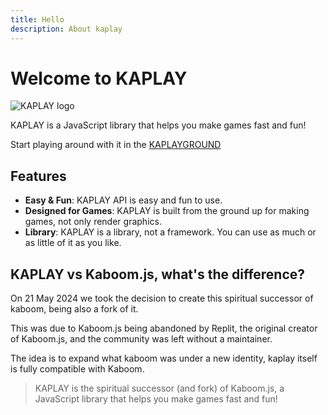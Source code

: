 ```yaml
---
title: Hello
description: About kaplay
---
```


# Welcome to KAPLAY

<img 
  src={kaplayGif.src} 
  alt="KAPLAY logo" 
  class="aspect-video"
/>

KAPLAY is a JavaScript library that helps you make games fast and fun!

Start playing around with it in the [KAPLAYGROUND](https://play.kaplayjs.com)

## Features

- **Easy & Fun**: KAPLAY API is easy and fun to use.
- **Designed for Games**: KAPLAY is built from the ground up for making games, not only render graphics.
- **Library**: KAPLAY is a library, not a framework. You can use as much or as little of it as you like.

## KAPLAY vs Kaboom.js, what's the difference?

On 21 May 2024 we took the decision to create this spiritual successor of kaboom, being also a fork of it.

This was due to Kaboom.js being abandoned by Replit, the original creator of Kaboom.js, and the community was left without a maintainer.

The idea is to expand what kaboom was under a new identity, kaplay itself is fully compatible with Kaboom.

> KAPLAY is the spiritual successor (and fork) of Kaboom.js, a JavaScript library
> that helps you make games fast and fun!
